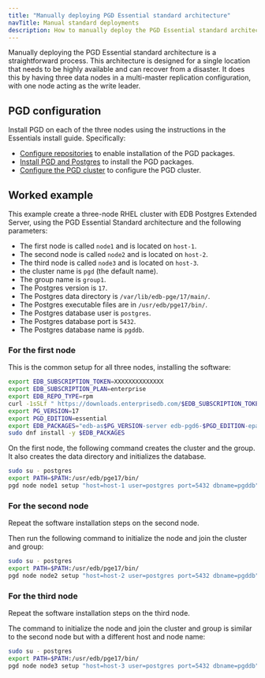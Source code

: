 ```yaml
---
title: "Manually deploying PGD Essential standard architecture"
navTitle: Manual standard deployments
description: How to manually deploy the PGD Essential standard architecture.
---
```


Manually deploying the PGD Essential standard architecture is a straightforward process. This architecture is designed for a single location that needs to be highly available and can recover from a disaster. It does this by having three data nodes in a multi-master replication configuration, with one node acting as the write leader.

## PGD configuration

Install PGD on each of the three nodes using the instructions in the Essentials install guide. Specifically:

* [Configure repositories](/pgd/latest/essential-how-to/install/02-configure-repositories/) to enable installation of the PGD packages.
* [Install PGD and Postgres](/pgd/latest/essential-how-to/install/03-installing-database-and-pgd/) to install the PGD packages.
* [Configure the PGD cluster](/pgd/latest/essential-how-to/install/04-configuring-cluster/) to configure the PGD cluster.

## Worked example

This example  create a three-node RHEL cluster with EDB Postgres Extended Server, using the PGD Essential Standard architecture and the following parameters:

* The first node is called `node1` and is located on `host-1`.
* The second node is called `node2` and is located on `host-2`.
* The third node is called `node3` and is located on `host-3`.
* the cluster name is `pgd` (the default name).
* The group name is `group1`.
* The Postgres version is `17`.
* The Postgres data directory is `/var/lib/edb-pge/17/main/`.
* The Postgres executable files are in `/usr/edb/pge17/bin/`.
* The Postgres database user is `postgres`.
* The Postgres database port is `5432`.
* The Postgres database name is `pgddb`.

### For the first node

This is the common setup for all three nodes, installing the software:

```bash
export EDB_SUBSCRIPTION_TOKEN=XXXXXXXXXXXXXX
export EDB_SUBSCRIPTION_PLAN=enterprise
export EDB_REPO_TYPE=rpm
curl -1sSLf " https://downloads.enterprisedb.com/$EDB_SUBSCRIPTION_TOKEN/$EDB_SUBSCRIPTION_PLAN/setup.$EDB_REPO_TYPE.sh" | sudo -E bash
export PG_VERSION=17
export PGD_EDITION=essential
export EDB_PACKAGES="edb-as$PG_VERSION-server edb-pgd6-$PGD_EDITION-epas$PG_VERSION"
sudo dnf install -y $EDB_PACKAGES
```

On the first node, the following command creates the cluster and the group. It also creates the data directory and initializes the database.

```bash
sudo su - postgres
export PATH=$PATH:/usr/edb/pge17/bin/
pgd node node1 setup "host=host-1 user=postgres port=5432 dbname=pgddb" --pgdata /var/lib/edb-pge/17/main/ --group-name group1 --cluster-name pgd --create-group --initial-node-count 3
```

### For the second node

Repeat the software installation steps on the second node.

Then run the following command to initialize the node and join the cluster and group:

```bash
sudo su - postgres
export PATH=$PATH:/usr/edb/pge17/bin/
pgd node node2 setup "host=host-2 user=postgres port=5432 dbname=pgddb" --pgdata /var/lib/edb-pge/17/main/ --cluster-dsn "host=host-1 user=postgres port=5432 dbname=pgddb"
```

### For the third node

Repeat the software installation steps on the third node.

The command to initialize the node and join the cluster and group is similar to the second node but with a different host and node name:

```bash
sudo su - postgres
export PATH=$PATH:/usr/edb/pge17/bin/
pgd node node3 setup "host=host-3 user=postgres port=5432 dbname=pgddb" --pgdata /var/lib/edb-pge/17/main/ --cluster-dsn "host=host-1 user=postgres port=5432 dbname=pgddb"
```
